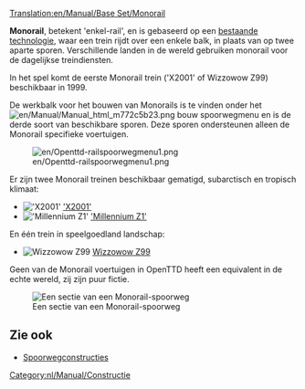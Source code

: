[[Translation:en/Manual/Base Set/Monorail]]
{{nl/Manual/Base Set/Typen spoorweg}}

'''Monorail''', betekent 'enkel-rail', en is gebaseerd op een [https://www.wikipedia.org/wiki/monorail bestaande technologie], waar een trein rijdt over een enkele balk, in plaats van op twee aparte sporen. Verschillende landen in de wereld gebruiken monorail voor de dagelijkse treindiensten.

In het spel komt de eerste Monorail trein ('X2001' of Wizzowow Z99) beschikbaar in 1999.

De werkbalk voor het bouwen van Monorails is te vinden onder het [[File:en/Manual/Manual html m772c5b23.png]] bouw spoorwegmenu en is de derde soort van beschikbare sporen. Deze sporen ondersteunen alleen de Monorail specifieke voertuigen.

[[File:en/Openttd-railspoorwegmenu1.png|none]]

Er zijn twee Monorail treinen beschikbaar gematigd, subarctisch en tropisch klimaat:
*[[File:en/Manual/Base Set/Trains/X2001.png|'X2001']] [[nl/Manual/Base Set/Trains/X2001|'X2001']]
*[[File:en/Manual/Base Set/Trains/Millenniumz1.png|'Millennium Z1']] [[nl/Manual/Base Set/Trains/Millennium Z1|'Millennium Z1']]
En één trein in speelgoedland landschap:
*[[File:en/Manual/Base Set/Trains/Wizzowowz99.png|Wizzowow Z99]] [[nl/Manual/Base Set/Trains/Wizzowow Z99|Wizzowow Z99]]

Geen van de Monorail voertuigen in OpenTTD heeft een equivalent in de echte wereld, zij zijn puur fictie.

[[File:en/Manual/Base Set/MonorialTemp.png|none|frame|Een sectie van een Monorail-spoorweg]]

==Zie ook==
*[[nl/Manual/Spoorwegconstructies|Spoorwegconstructies]]

[[Category:nl/Manual/Constructie]]
